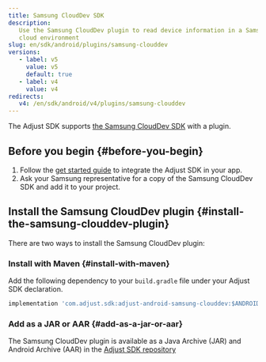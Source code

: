 ```yaml
---
title: Samsung CloudDev SDK
description:
   Use the Samsung CloudDev plugin to read device information in a Samsung
   cloud environment
slug: en/sdk/android/plugins/samsung-clouddev
versions:
   - label: v5
     value: v5
     default: true
   - label: v4
     value: v4
redirects:
   v4: /en/sdk/android/v4/plugins/samsung-clouddev
---
```


The Adjust SDK supports [the Samsung CloudDev SDK](https://developer.samsung.com/instant-plays/samsung-clouddev-sdk/get-started.html) with a plugin.

## Before you begin {#before-you-begin}

1. Follow the [get started guide](/en/sdk/android) to integrate the Adjust SDK in your app.
2. Ask your Samsung representative for a copy of the Samsung CloudDev SDK and add it to your project.

## Install the Samsung CloudDev plugin {#install-the-samsung-clouddev-plugin}

There are two ways to install the Samsung CloudDev plugin:

### Install with Maven {#install-with-maven}

Add the following dependency to your `build.gradle` file under your Adjust SDK declaration.

<CodeBlock title="build.gradle">

```groovy
implementation 'com.adjust.sdk:adjust-android-samsung-clouddev:$ANDROID_V5_VERSION'
```

</CodeBlock>

### Add as a JAR or AAR {#add-as-a-jar-or-aar}

The Samsung CloudDev plugin is available as a Java Archive (JAR) and Android Archive (AAR) in the [Adjust SDK repository](https://github.com/adjust/android_sdk/releases/latest)
